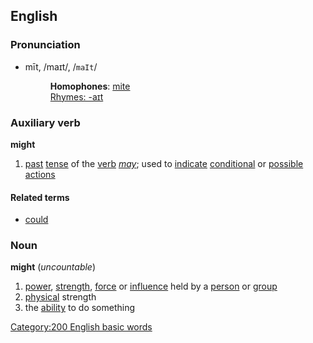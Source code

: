 ==English==
===Pronunciation===
*mīt, /maɪt/, /<tt>maIt</tt>/
*:'''Homophones''': [[mite]]
*:[[Rhymes:English:-aɪt|Rhymes: -aɪt]]

=== Auxiliary verb ===
'''might'''
# [[past]] [[tense]] of the [[verb]] ''[[may]]''; used to [[indicate]] [[conditional]] or [[possible]] [[action]]s
====Related terms====
*[[could]]

=== Noun ===
'''might''' (''uncountable'')
# [[power]], [[strength]], [[force]] or [[influence]] held by a [[person]] or [[group]]
# [[physical]] strength
# the [[ability]] to do something
[[Category:200 English basic words]]